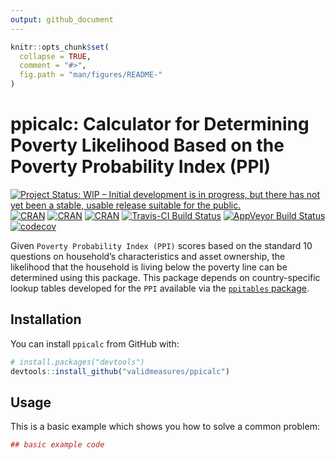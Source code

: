 ```yaml
---
output: github_document
---
```


<!-- README.md is generated from README.Rmd. Please edit that file -->

```r
knitr::opts_chunk$set(
  collapse = TRUE,
  comment = "#>",
  fig.path = "man/figures/README-"
)
```

# ppicalc: Calculator for Determining Poverty Likelihood Based on the Poverty Probability Index (PPI)
[![Project Status: WIP – Initial development is in progress, but there has not yet been a stable, usable release suitable for the public.](http://www.repostatus.org/badges/latest/wip.svg)](http://www.repostatus.org/#wip)
[![CRAN](https://img.shields.io/cran/v/ppicalc.svg)](https://CRAN.R-project.org/package=ppicalc)
[![CRAN](https://img.shields.io/cran/l/ppicalc.svg)](https://github.com/validmeasures/ppicalc/blob/master/LICENSE.md)
[![CRAN](http://cranlogs.r-pkg.org/badges/ppicalc)](https://CRAN.R-project.org/package=ppicalc)
[![Travis-CI Build Status](https://travis-ci.org/validmeasures/ppicalc.svg?branch=master)](https://travis-ci.org/validmeasures/ppicalc)
[![AppVeyor Build Status](https://ci.appveyor.com/api/projects/status/github/validmeasures/ppicalc?branch=master&svg=true)](https://ci.appveyor.com/project/validmeasures/ppicalc)
[![codecov](https://codecov.io/gh/validmeasures/ppicalc/branch/master/graph/badge.svg)](https://codecov.io/gh/validmeasures/ppicalc)

Given `Poverty Probability Index (PPI)` scores based on the standard 10 questions on household’s characteristics and asset ownership, the likelihood that the household is living below the poverty line can be determined using this package. This package depends on country-specific lookup tables developed for the `PPI` available via the [`ppitables` package](https://github.com/validmeasures/ppitables).

## Installation

You can install `ppicalc` from GitHub with:

```r
# install.packages("devtools")
devtools::install_github("validmeasures/ppicalc")
```

## Usage

This is a basic example which shows you how to solve a common problem:

```r
## basic example code
```
